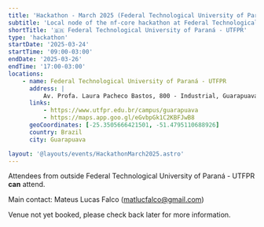 ```yaml
---
title: 'Hackathon - March 2025 (Federal Technological University of Paraná - UTFPR)'
subtitle: 'Local node of the nf-core hackathon at Federal Technological University of Paraná - UTFPR, Brazil'
shortTitle: '🇧🇷 Federal Technological University of Paraná - UTFPR'
type: 'hackathon'
startDate: '2025-03-24'
startTime: '09:00-03:00'
endDate: '2025-03-26'
endTime: '17:00-03:00'
locations:
    - name: Federal Technological University of Paraná - UTFPR
      address: |
          Av. Profa. Laura Pacheco Bastos, 800 - Industrial, Guarapuava - PR, 85053-525
      links:
          - https://www.utfpr.edu.br/campus/guarapuava
          - https://maps.app.goo.gl/eGvbpGk1C2KBFJwB8
      geoCoordinates: [-25.3505666421501, -51.4795110688926]
      country: Brazil
      city: Guarapuava

layout: '@layouts/events/HackathonMarch2025.astro'
---
```


Attendees from outside Federal Technological University of Paraná - UTFPR **can** attend.

Main contact: Mateus Lucas Falco ([matlucfalco@gmail.com](mailto:matlucfalco@gmail.com))

Venue not yet booked, please check back later for more information.
